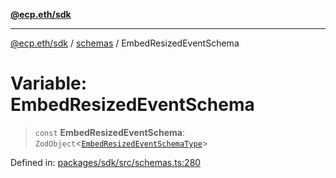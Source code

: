 [**@ecp.eth/sdk**](/sdk-reference/index.mdx)

***

[@ecp.eth/sdk](/sdk-reference/index.mdx) / [schemas](/sdk-reference/schemas/index.mdx) / EmbedResizedEventSchema

# Variable: EmbedResizedEventSchema

> `const` **EmbedResizedEventSchema**: `ZodObject`\<[`EmbedResizedEventSchemaType`](/sdk-reference/schemas/type-aliases/EmbedResizedEventSchemaType.mdx)\>

Defined in: [packages/sdk/src/schemas.ts:280](https://github.com/ecp-eth/comments-monorepo/blob/main/packages/sdk/src/schemas.ts#L280)
